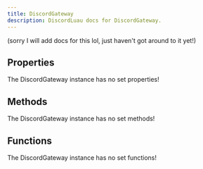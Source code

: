 ```yaml
---
title: DiscordGateway
description: DiscordLuau docs for DiscordGateway.
---
```

[//]: # (This file was automatically compiled through the Generator luau code under this repository)
[//]: # (if you want to edit the documentation of discord-luau, please write changes)
[//]: # (to the discord-luau repository itself, we extract the comments from discord-luau and translate)
[//]: # (them into markdown files that Nextra can interpret!)

(sorry I will add docs for this lol, just haven't got around to it yet!)

[//]: # (----- DOCUMENT PROPERTIES ----- )

## Properties

The DiscordGateway instance has no set properties!

[//]: # (----- DOCUMENT METHODS ----- )

## Methods

The DiscordGateway instance has no set methods!

[//]: # (----- DOCUMENT FUNCTIONS ----- )

## Functions

The DiscordGateway instance has no set functions!

